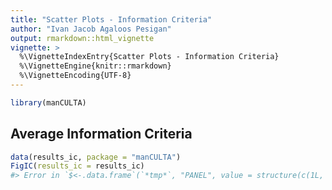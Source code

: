 ```yaml
---
title: "Scatter Plots - Information Criteria"
author: "Ivan Jacob Agaloos Pesigan"
output: rmarkdown::html_vignette
vignette: >
  %\VignetteIndexEntry{Scatter Plots - Information Criteria}
  %\VignetteEngine{knitr::rmarkdown}
  %\VignetteEncoding{UTF-8}
---
```





``` r
library(manCULTA)
```

## Average Information Criteria


``` r
data(results_ic, package = "manCULTA")
FigIC(results_ic = results_ic)
#> Error in `$<-.data.frame`(`*tmp*`, "PANEL", value = structure(c(1L, 1L, : replacement has 60 rows, data has 45
```
